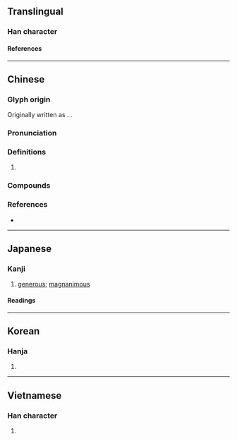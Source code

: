 {{character info}}
==Translingual==

===Han character===
{{Han char|rn=61|rad=心|as=11|sn=14|four=90032|canj=PILE|ids=⿰忄康}}

====References====
{{Han ref|kx=0400.160|dkj=11146|dj=0740.090|hdz=42347.100|uh=6177}}

----

==Chinese==
{{zh-forms|ss=忼|alt=忼-ancient}}

===Glyph origin===
{{Han etym}}
Originally written as {{zh-l|*忼}}. {{Han compound|心|康|ls=psc|c1=s|c2=p|t1=heart}}.

===Pronunciation===
{{zh-pron
|m=kāng
|c=hong2,kong2,hong1
|h=pfs=khóng/không
|md=kōng
|mn=khóng
|w=1khaan
|mc=y
|oc=y
|cat=adj
}}

===Definitions===
{{zh-hanzi}}

# {{zh-used2|c}}

===Compounds===
{{zh-der|慷慨|慷愾|慨慷|慷慨激昂|慷慨陳詞|慷慨激烈|慷慨悲歌|慷慨仗義|慷慨解囊|慷慨擔承|悲歌慷慨|慷慨捐生|慷慨赴義|激昂慷慨|慷他人之慨}}

===References===
* {{R:yue:mfccd}}

----

==Japanese==

===Kanji===
{{ja-kanji|grade=|rs=心11}}

# [[generous]]; [[magnanimous]]

====Readings====
{{ja-readings
|goon=こう
|kanon=こう
|kun=いきどおる
}}

----

==Korean==

===Hanja===
{{ko-hanja|강}}

# {{rfdef|ko|sort=心11}}

----

==Vietnamese==

===Han character===
{{vi-readings|rs=心11|reading=khảng}}

# {{rfdef|vi|sort=心11}}